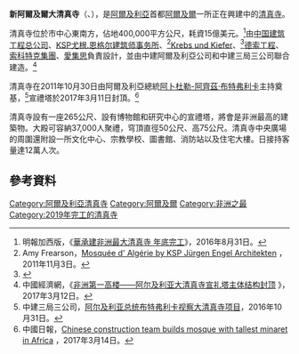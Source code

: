 {{Infobox building
|name               = 新阿爾及爾大清真寺<br>'''{{lang|ar|جامع الجزائر}}'''
|image              =
|image_size         = 
|caption            = 清真寺落成後效果圖
|location           = [[阿爾及利亞|阿爾及利亞]][[阿爾及爾|阿爾及爾]]
|coordinates        = {{coord|36|44|06|N|3|08|36|E|region:DZ-GT_type:landmark|display=inline,title|name=Jemma Al Djazair}}
|status             = Under Construction
|start_date         = 2012年8月12日
|completion_date    = 2019年
|opening            = 
|building_type      = [[清真寺|清真寺]]
|architectural_style = [[伊斯蘭建築|伊斯蘭建築]]、<br>[[安達盧斯|安達盧斯建築]]、<br>[[現代主義建築|現代主義建築]]
|antenna_spire      = 
|roof               = {{convert|270|m|foot}}
|top_floor          = 
|floor_count        = 37
|elevator_count     = 
|cost               = 
|floor_area         = 
|architect          = [[中国建筑工程总公司|中国建筑工程总公司]]、<br>[[KSP尤根.恩格尔建筑师事务所|KSP尤根.恩格尔建筑师事务所]]、<br>[[Krebs_und_Kiefer|Krebs und Kiefer]]、<br>[[德索工程公司|德索工程]]、<br>[[索科特克集團|索科特克集團]]、<br>[[愛集思集團|愛集思]]
|structural_engineer= 
|main_contractor    = 
|developer          = 
|owner              = [[阿爾及利亞宗教事務部|阿爾及利亞宗教事務部]]
|management         = 
|url               = {{URL|www.marw.dz}}
}}
'''新阿爾及爾大清真寺'''（{{lang-ar|جامع الجزائر}}、{{lang-fr|Grande mosquée d'Alger}}），是[[阿爾及利亞|阿爾及利亞]]首都[[阿爾及爾|阿爾及爾]]一所正在興建中的[[清真寺|清真寺]]。

清真寺位於市中心東南方，佔地400,000平方公尺，耗資15億美元。<ref>明報加西版，《[http://www.mingpaocanada.com/van/htm/News/20160831/tcbb1_r.htm 華承建非洲最大清真寺 年底完工]》，2016年8月31日。</ref>由[[中国建筑工程总公司|中国建筑工程总公司]]、[[KSP尤根.恩格尔建筑师事务所|KSP尤根.恩格尔建筑师事务所]]、<ref>Amy Frearson，[https://www.dezeen.com/2011/11/03/mosquee-d%E2%80%99algerie-by-ksp-jurgen-engel-architekten/ Mosquée d' Algérie by KSP Jürgen Engel Architekten] {{Wayback|url=https://www.dezeen.com/2011/11/03/mosquee-d%E2%80%99algerie-by-ksp-jurgen-engel-architekten/ |date=20170320052252 }}，2011年11月3日。</ref>[[Krebs_und_Kiefer|Krebs und Kiefer]]、<ref>{{cite web | url=http://www.kuk.de/content/pro/2007-3040/2007-3040-f.pdf | title=La Grande Mosquée d'Alger | publisher=kuk.de | accessdate=2017年3月19日 | deadurl=yes | archiveurl=https://web.archive.org/web/20161020072136/http://www.kuk.de/content/pro/2007-3040/2007-3040-f.pdf | archivedate=2016年10月20日 | df= }}</ref>[[德索工程公司|德索工程]]、[[索科特克集團|索科特克集團]]、[[愛集思集團|愛集思]]負責設計，並由中建阿爾及利亞公司和中建三局三公司聯合建造。<ref>中國經濟網，《[http://www.ce.cn/xwzx/gnsz/gdxw/201703/12/t20170312_20923151.shtml?winzoom=1 非洲第一高楼——阿尔及利亚大清真寺宣礼塔主体结构封顶] {{Wayback|url=http://www.ce.cn/xwzx/gnsz/gdxw/201703/12/t20170312_20923151.shtml?winzoom=1 |date=20170320052113 }}》，2017年3月12日。</ref>

清真寺在2011年10月30日由阿爾及利亞總統[[阿卜杜勒-阿齊茲·布特弗利卡|阿卜杜勒-阿齊茲·布特弗利卡]]主持奠基，<ref>中建三局三公司，[http://www.cscec3b3.com.cn/index.aspx?lanmuid=89&sublanmuid=704&id=1234 阿尔及利亚总统布特弗利卡视察大清真寺项目]{{Dead link|date=2019年11月 |bot=InternetArchiveBot |fix-attempted=yes }}，2016年10月31日。</ref>宣禮塔於2017年3月11日封頂。<ref>中國日報，[http://www.chinadaily.com.cn/world/2017-03/14/content_28554368.htm Chinese construction team builds mosque with tallest minaret in Africa] {{Wayback|url=http://www.chinadaily.com.cn/world/2017-03/14/content_28554368.htm |date=20170318023545 }}，2017年3月14日。</ref>

清真寺設有一座265公尺、設有博物館和研究中心的宣禮塔，將會是非洲最高的建築物。大殿可容納37,000人聚禮，穹頂直徑50公尺、高75公尺。清真寺中央廣場的周圍還附設一所文化中心、宗教學校、圖書館、消防站以及住宅大樓。日接持客量達12萬人次。
==參考資料==
{{reflist}}

[[Category:阿爾及利亞清真寺|Category:阿爾及利亞清真寺]]
[[Category:阿爾及爾|Category:阿爾及爾]]
[[Category:非洲之最|Category:非洲之最]]
[[Category:2019年完工的清真寺|Category:2019年完工的清真寺]]